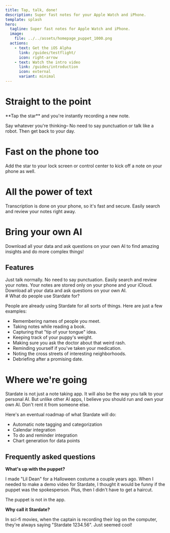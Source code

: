 ```yaml
---
title: Tap, talk, done!
description: Super fast notes for your Apple Watch and iPhone.
template: splash
hero:
  tagline: Super fast notes for Apple Watch and iPhone.
  image:
    file: ../../assets/homepage_puppet_1000.png
  actions:
    - text: Get the iOS Alpha
      link: /guides/testflight/
      icon: right-arrow
    - text: Watch the intro video
      link: /guides/introduction
      icon: external
      variant: minimal
---
```



<WatchDemo>
  <h1>Straight to the point</h1>
  <p>**Tap the star** and you're instantly recording a new note.</p>
  <p>
    Say whatever you're thinking– No need to say punctuation or talk like a
    robot. Then get back to your day.
  </p>
</WatchDemo>


<LockScreenControlCenter>
  <h1>Fast on the phone too</h1>
  <p>
    Add the star to your lock screen or control center to kick off a note on
    your phone as well.
  </p>
</LockScreenControlCenter>


<PhoneSearchDemo>
  <h1>All the power of text</h1>
  <p>
    Transcription is done on your phone, so it's fast and secure. Easily search
    and review your notes right away.
  </p>
</PhoneSearchDemo>


<PhoneImage>
  <h1>Bring your own AI</h1>
  <p>
    Download all your data and ask questions on your own AI to find amazing
    insights and do more complex things!
  </p>
</PhoneImage>


## Features

<CardGrid stagger>
  <Card title="Actually good speech to text" icon="comment">
    Just talk normally. No need to say punctuation.
  </Card>
  <Card title="Text by default" icon="add-document">
    Easily search and review your notes.
  </Card>
  <Card title="Private" icon="seti:lock">
    Your notes are stored only on your phone and your iCloud.
  </Card>
  <Card title="Bring your own AI" icon="setting">
    Download all your data and ask questions on your own AI.
  </Card>
</CardGrid>

<div class="text-container">
# What do people use Stardate for?

People are already using Stardate for all sorts of things. Here are just a few examples:

- Remembering names of people you meet.
- Taking notes while reading a book.
- Capturing that "tip of your tongue" idea.
- Keeping track of your puppy's weight.
- Making sure you ask the doctor about that weird rash.
- Reminding yourself if you've taken your medication.
- Noting the cross streets of interesting neighborhoods.
- Debriefing after a promising date.

# Where we're going

Stardate is not just a note taking app. It will also be the way you talk to your personal AI. But unlike other AI apps, I believe you should run and own your own AI. Don't rent it from someone else.

Here's an eventual roadmap of what Stardate will do:

- Automatic note tagging and categorization
- Calendar integration
- To do and reminder integration
- Chart generation for data points

## Frequently asked questions

**What's up with the puppet?**

I made "Lil Dean" for a Halloween costume a couple years ago. When I needed to make a demo video for Stardate, I thought it would be funny if the puppet was the spokesperson. Plus, then I didn't have to get a haircut.

The puppet is not in the app.

**Why call it Stardate?**

In sci-fi movies, when the captain is recording their log on the computer, they're always saying "Stardate 1234.56". Just seemed cool!

</div>
